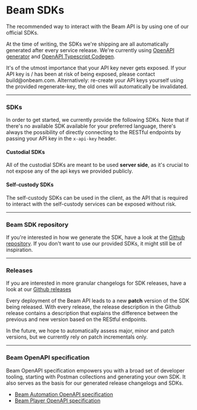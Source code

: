 
# Beam SDKs

The recommended way to interact with the Beam API is by using one of our official SDKs.

At the time of writing, the SDKs we're shipping are all automatically generated after every service release. We're currently using [OpenAPI generator](https://openapi-generator.tech/) and [OpenAPI Typescript Codegen](https://www.npmjs.com/package/openapi-typescript-codegen).

<Callout emoji="⚠️">
  It's of the utmost importance that your API key never gets exposed. If your
  API key is / has been at risk of being exposed, please contact
  build@onbeam.com. Alternatively: re-create your API keys yourself using the
  provided regenerate-key, the old ones will automatically be invalidated.
</Callout>

---

### SDKs

In order to get started, we currently provide the following SDKs. Note that if there's no available SDK available for your preferred language, there's always the possibility of directly connecting to the RESTful endpoints by passing your API key in the `x-api-key` header.


#### Custodial SDKs

All of the custodial SDKs are meant to be used **server side**, as it's crucial to not expose any of the api keys we provided publicly.

<Cards>
  <Card
    icon="✅ "
    title="Node.js (Typescript)"
    href="https://www.npmjs.com/package/@onbeam/node"
  />
  <Card
    icon="✅ "
    title="C# (RestSharp)"
    href="https://www.nuget.org/packages/Beam"
  />
</Cards>

#### Self-custody SDKs

The self-custody SDKs can be used in the client, as the API that is required to interact with the self-custody services can be exposed without risk. 

<Cards>
  <Card
    icon="✅ "
    title="Typescript (browser & server)"
    href="https://www.npmjs.com/package/@onbeam/self-custody"
  />
  <Card
    icon="✅ "
    title="C# (RestSharp)"
    href="https://www.nuget.org/packages/BeamSelfCustody"
  />
</Cards>

---

### Beam SDK repository

If you're interested in how we generate the SDK, have a look at the [Github repository](https://github.com/Merit-Circle/beam-sdk). If you don't want to use our provided SDKs, it might still be of inspiration.

---

### Releases

If you are interested in more granular changelogs for SDK releases, have a look at our [Github releases](https://github.com/Merit-Circle/beam-sdk/releases)

Every deployment of the Beam API leads to a new **patch** version of the SDK being released. With every release, the release description in the Github release contains a description that explains the difference between the previous and new version based on the REStful endpoints.

In the future, we hope to automatically assess major, minor and patch versions, but we currently rely on patch incrementals only.

---

### Beam OpenAPI specification

Beam OpenAPI specification empowers you with a broad set of developer tooling, starting with Postman collections and generating your own SDK. It also serves as the basis for our generated release changelogs and SDKs.

- [Beam Automation OpenAPI specification](https://api.testnet.onbeam.com/api/automation-json)
- [Beam Player OpenAPI specification](https://api.testnet.onbeam.com/api/player-json)
